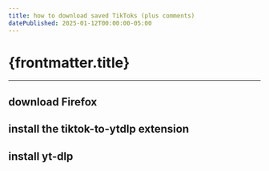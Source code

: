 ```yaml
---
title: how to download saved TikToks (plus comments)
datePublished: 2025-01-12T00:00:00-05:00
---
```




# {frontmatter.title}

<ArticleHeader
  datePublished={frontmatter.datePublished}
  dateUpdated={frontmatter.dateUpdated}
/>

---

## download Firefox

## install the tiktok-to-ytdlp extension

## install yt-dlp
